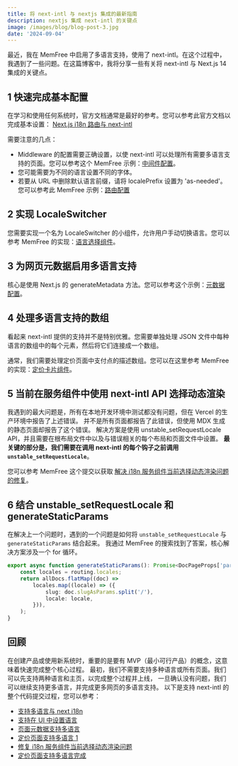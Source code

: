```yaml
---
title: 将 next‑intl 与 nextjs 集成的最新指南
description: nextjs 集成 next‑intl 的关键点
image: /images/blog/blog-post-3.jpg
date: '2024-09-04'
---
```


最近，我在 MemFree 中启用了多语言支持，使用了 next-intl。在这个过程中，我遇到了一些问题。在这篇博客中，我将分享一些有关将 next-intl 与 Next.js 14 集成的关键点。

## 1 快速完成基本配置

在学习和使用任何系统时，官方文档通常是最好的参考。您可以参考此官方文档以完成基本设置：
[Next.js i18n 路由与 next-intl](https://next-intl-docs.vercel.app/docs/getting-started/app-router/with-i18n-routing)

需要注意的几点：

- Middleware 的配置需要正确设置，以使 next-intl 可以处理所有需要多语言支持的页面。您可以参考这个 MemFree 示例：[中间件配置](https://github.com/memfreeme/memfree/blob/main/frontend/middleware.ts)。
- 您可能需要为不同的语言设置不同的字体。
- 若要从 URL 中删除默认语言前缀，请将 localePrefix 设置为 'as-needed'。您可以参考此 MemFree 示例：[路由配置](https://github.com/memfreeme/memfree/blob/main/frontend/i18n/routing.ts)

## 2 实现 LocaleSwitcher

您需要实现一个名为 LocaleSwitcher 的小组件，允许用户手动切换语言。您可以参考 MemFree 的实现：[语言选择组件](https://github.com/memfreeme/memfree/blob/main/frontend/components/locale-selection.tsx)。

## 3 为网页元数据启用多语言支持

核心是使用 Next.js 的 generateMetadata 方法。您可以参考这个示例：[元数据配置](https://github.com/memfreeme/memfree/blob/main/frontend/app/%5Blocale%5D/layout.tsx#L24)。

## 4 处理多语言支持的数组

看起来 next-intl 提供的支持并不是特别优雅。您需要单独处理 JSON 文件中每种语言的数组中的每个元素，然后将它们连接成一个数组。

通常，我们需要处理定价页面中支付点的描述数组。您可以在这里参考 MemFree 的实现：[定价卡片组件](https://github.com/memfreeme/memfree/blob/main/frontend/components/pricing-cards.tsx)。

## 5 当前在服务组件中使用 next-intl API 选择动态渲染

我遇到的最大问题是，所有在本地开发环境中测试都没有问题，但在 Vercel 的生产环境中报告了上述错误。
并不是所有页面都报告了此错误，但使用 MDX 生成的静态页面却报告了这个错误。
解决方案是使用 unstable_setRequestLocale API，并且需要在根布局文件中以及与错误相关的每个布局和页面文件中设置。
**最关键的部分是，我们需要在调用 next-intl 的每个钩子之前调用 `unstable_setRequestLocale`**。

您可以参考 MemFree 这个提交以获取 [解决 i18n 服务组件当前选择动态渲染问题的修复](https://github.com/memfreeme/memfree/commit/1e75a74eabee7a5085cc30bd27e4e6c3c6b90bbc)。

## 6 结合 unstable_setRequestLocale 和 generateStaticParams

在解决上一个问题时，遇到的一个问题是如何将 `unstable_setRequestLocale` 与 `generateStaticParams` 结合起来。
我通过 MemFree 的搜索找到了答案，核心解决方案涉及一个 for 循环。

```ts
export async function generateStaticParams(): Promise<DocPageProps['params'][]> {
    const locales = routing.locales;
    return allDocs.flatMap((doc) =>
        locales.map((locale) => ({
            slug: doc.slugAsParams.split('/'),
            locale: locale,
        })),
    );
}
```

## 回顾

在创建产品或使用新系统时，重要的是要有 MVP（最小可行产品）的概念，这意味着快速完成整个核心过程。
最初，我们不需要支持多种语言或所有页面。我们可以先支持两种语言和主页，以完成整个过程并上线，
一旦确认没有问题，我们可以继续支持更多语言，并完成更多网页的多语言支持。
以下是支持 next-intl 的整个代码提交过程，您可以参考：

-   [支持多语言与 next i18n](https://github.com/memfreeme/memfree/commit/18b18b02c08fa7c3e78a665d7512a4554d00109c)
-   [支持在 UI 中设置语言](https://github.com/memfreeme/memfree/commit/72b12949d64a00be11d9ca8165e2f10a98cc96a4)
-   [页面元数据支持多语言](https://github.com/memfreeme/memfree/commit/e33c291478a25d42686e479adcdcdf2d4b3eba6d)
-   [定价页面支持多语言 1](https://github.com/memfreeme/memfree/commit/56bde020f8da62996a0c522a257a2bf32d5fafdd)
-   [修复 i18n 服务组件当前选择动态渲染问题](https://github.com/memfreeme/memfree/commit/1e75a74eabee7a5085cc30bd27e4e6c3c6b90bbc)
-   [定价页面支持多语言完成](https://github.com/memfreeme/memfree/commit/bb289cb7d28cd0e7e6e5bb2157392be708a6d64e)
